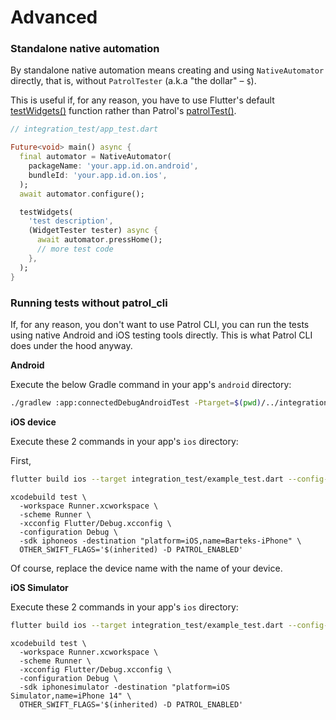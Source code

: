 # Advanced

### Standalone native automation

By standalone native automation means creating and using `NativeAutomator`
directly, that is, without `PatrolTester` (a.k.a "the dollar" – `$`).

This is useful if, for any reason, you have to use Flutter's default
[testWidgets()][test_widgets] function rather than Patrol's
[patrolTest()][patrol_test].

```dart
// integration_test/app_test.dart

Future<void> main() async {
  final automator = NativeAutomator(
    packageName: 'your.app.id.on.android',
    bundleId: 'your.app.id.on.ios',
  );
  await automator.configure();

  testWidgets(
    'test description',
    (WidgetTester tester) async {
      await automator.pressHome();
      // more test code
    },
  );
}
```

[test_widgets]: https://api.flutter.dev/flutter/flutter_test/testWidgets.html
[patrol_test]: https://pub.dev/documentation/patrol/latest/patrol/patrolTest.html

### Running tests without patrol_cli

If, for any reason, you don't want to use Patrol CLI, you can run the tests
using native Android and iOS testing tools directly. This is what Patrol CLI
does under the hood anyway.

**Android**

Execute the below Gradle command in your app's `android` directory:

```bash
./gradlew :app:connectedDebugAndroidTest -Ptarget=$(pwd)/../integration_test/example_test.dart
```

**iOS device**

Execute these 2 commands in your app's `ios` directory:

First,

```bash
flutter build ios --target integration_test/example_test.dart --config-only --debug
```

```
xcodebuild test \
  -workspace Runner.xcworkspace \
  -scheme Runner \
  -xcconfig Flutter/Debug.xcconfig \
  -configuration Debug \
  -sdk iphoneos -destination "platform=iOS,name=Barteks-iPhone" \
  OTHER_SWIFT_FLAGS='$(inherited) -D PATROL_ENABLED'
```

Of course, replace the device name with the name of your device.

**iOS Simulator**

Execute these 2 commands in your app's `ios` directory:

```bash
flutter build ios --target integration_test/example_test.dart --config-only --debug --simulator
```

```
xcodebuild test \
  -workspace Runner.xcworkspace \
  -scheme Runner \
  -xcconfig Flutter/Debug.xcconfig \
  -configuration Debug \
  -sdk iphonesimulator -destination "platform=iOS Simulator,name=iPhone 14" \
  OTHER_SWIFT_FLAGS='$(inherited) -D PATROL_ENABLED'
```
